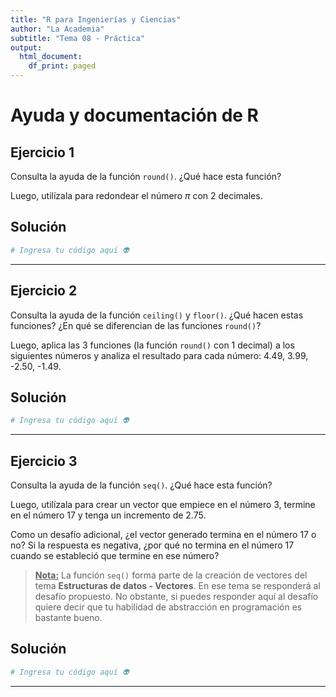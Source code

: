 ```yaml
---
title: "R para Ingenierías y Ciencias"
author: "La Academia"
subtitle: "Tema 08 - Práctica"
output:
  html_document:
    df_print: paged
---
```


# Ayuda y documentación de R

## Ejercicio 1

Consulta la ayuda de la función `round()`. ¿Qué hace esta función?

Luego, utilízala para redondear el número $\pi$ con 2 decimales.

## Solución

```r
# Ingresa tu código aquí 👽
```

------------------------------------------------------------------------

## Ejercicio 2

Consulta la ayuda de la función `ceiling()` y `floor()`. ¿Qué hacen estas funciones? ¿En qué se diferencian de las funciones `round()`?

Luego, aplica las 3 funciones (la función `round()` con 1 decimal) a los siguientes números y analiza el resultado para cada número: 4.49, 3.99, -2.50, -1.49.

## Solución

```r
# Ingresa tu código aquí 👽
```

------------------------------------------------------------------------

## Ejercicio 3

Consulta la ayuda de la función `seq()`. ¿Qué hace esta función?

Luego, utilízala para crear un vector que empiece en el número 3, termine en el número 17 y tenga un incremento de 2.75.

Como un desafío adicional, ¿el vector generado termina en el número 17 o no? Si la respuesta es negativa, ¿por qué no termina en el número 17 cuando se estableció que termine en ese número?

> [**Nota:**]{.underline} La función `seq()` forma parte de la creación de vectores del tema **Estructuras de datos - Vectores**. En ese tema se responderá al desafío propuesto. No obstante, si puedes responder aquí al desafío quiere decir que tu habilidad de abstracción en programación es bastante bueno.

## Solución

```r
# Ingresa tu código aquí 👽
```

------------------------------------------------------------------------
